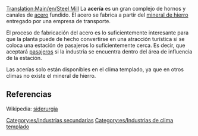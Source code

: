 [[Translation:Main/en/Steel Mill]]{{en/-}}
{{es/Industrias| nombre=Acería
| imagen=Steelmill.png
| climas=[[Main/en/Clima/Es#Templado|Templado]]
| acepta=[[Main/es/Mineral de hierro|Mineral de hierro]]
| produce=[[Main/es/Acero|Acero]]
| notas=
}}
La '''acería''' es un gran complejo de hornos y canales de [[Main/es/acero|acero]] fundido. El acero se fabrica a partir del [[Main/es/mineral de hierro|mineral de hierro]] entregado por una empresa de transporte.

El proceso de fabricación del acero es lo suficientemente interesante para que la planta puede de hecho convertirse en una atracción turística si se coloca una estación de pasajeros lo suficientemente cerca. Es decir, que aceptará [[Main/es/pasajeros|pasajeros]] si la industria se encuentra dentro del área de influencia de la estación.

Las acerías solo están disponibles en el clima templado, ya que en otros climas no existe el mineral de hierro.

==Referencias==
Wikipedia: [http://www.wikipedia.org/wiki/es:siderurgia siderurgia]

[[Category:es/Industrias secundarias]]
[[Category:es/Industrias de clima templado]]